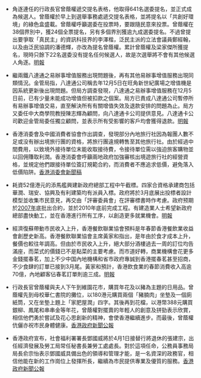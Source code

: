 *角逐連任的行政長官曾蔭權遞交提名表格，他取得641名選委提名，並正式成為候選人。曾蔭權於早上到選舉事務處遞交提名表格，並將提名以「共創好環境」的綠色盒盛載。曾蔭權呼籲選委在投票時，要跟隨民意來投票。曾蔭權在38個界別中，獲24個全票提名，另有多個界別獲逾九成選委提名。不過曾提出要爭取「真民主」的資訊科技界的李澤楷，泛民主派的立法會議員鄭經翰，以及由泛民協調的潘德輝，亦改為提名曾蔭權。累計曾蔭權及梁家傑所獲提名，現時只餘下22名選委没有提名任何候選人，故是次選舉將不會有其他候選人角逐。[http://hk.news.yahoo.com/070216/12/21ztb.html 明報]

*繼兩鐵八達通之易辦事增值服務出現問題後，再有其他易辦事增值服務出現同類情況。金管局指，八達通公司稱去年12月5日在旺角新世紀廣場之增值機是因系統更新後出現問題。但局方調查發現，八達通之易辦事增值服務在12月5日前，已有少量未能成功增值但被扣款之個案。局方已責成八達通公司暫停所有易辦事增值交易，直至解決所有有關增值失效及退款安排的問題為止。局方又委任中大商學院教授陳志輝為顧問，向八達通卡公司提供意見。八達通卡公司歡迎金管局委任獨立顧問，並表示所有受影響的客戶均會獲得退款。[http://hk.news.yahoo.com/070216/12/21ztq.html 明報]

*香港消委會及中國消費者協會作出調查，發現部分內地旅行社因為報團人數不足或没有辦出境旅行團的資格，將旅行團違規轉售至其他旅行社。由於經過中間費用，以致境外接待單位末能收取接待費，令接待單位需以強迫旅客購物並以回佣賺取利潤。香港消委會呼籲兩地政府加強審核出境遊旅行社的經營資格，並規定他們跟接待單位簽訂規範合約，而消費者不應追求低價，避免落入低價陷阱。[http://www.consumer.org.hk/website/ws_chi/news/press_releases/2007021601.html 香港消委會新聞稿]

*耗資52億港元的添馬艦興建新政府總部工程中午截標。四家合資格承建商包括華潤、瑞安、協興及有利建築均有派員入標。政府將於3月底展出投標者設計模型並收集市民意見，再交由「評審委員會」在評審標書時作考慮。政府预期於[[2007年|2007年]]底批出合約，並於2010年底前完成工程。有建造業人士希望新政府總部盡快動工，並在香港進行所有工序，以創造更多就業機會。[http://hk.news.yahoo.com/070216/12/21zu4.html 明報]

*經濟復蘇帶動市民收入上升，香港餐飲聯業協會預料是年春節香港餐飲業收益會創歷史新高。香港餐飲聯業協會主席黃家和指出，是年由於食才成本上升，餐價也較往年調高。但由於市民收入上升，絕大部分酒樓過去一周的訂位均告滿座，而菜式的價錢已不是點菜的主要考慮。而市道好轉，商業機構會花更多金錢擺春茗，加上不少中国內地機構和省市政府專誠到香港擺春茗甚至招商，不少食肆的訂單已接到3月尾。黃家和預計，香港飲食業的春節消費收入高逾70億，內地顧客佔春茗訂單則逾三成。[http://hk.news.yahoo.com/070216/12/21zst.html 明報]

*行政長官曾蔭權與夫人下午到維園花市，購買年花及以豬為主題的日用品。曾蔭權先到母校華仁書院的攤位，以180港元購買兩個「豬腩肉」坐墊及一個廁紙筒，又在坐墊上題上「家肥屋潤」四字。其後再到花檔，以港幣388元購買銀柳、鳳尾和串串金等年花，曾蔭權對擺賣的年輕人的創意及拼勁表示欣賞，相信他們勇於嘗試及花心思創新的精神，會使香港繼續進步。而最後，曾蔭權伉儷亦祝市民身體健康。[http://www.info.gov.hk/gia/general/200702/16/P200702160232.htm 香港政府新聞公報]

*香港政府宣布，社會福利署署長鄧國威將於4月1日接替行將退休的張建宗，出任經濟發展及勞工局常任秘書長兼勞工處處長。對於這項任命，公務員事務局局長俞宗怡表示鄧國威具備出色的領導和管理才能，是一名資深的政務官，相信他能在新的工作崗位上發揮所長，繼續為市民提供專業及優質的服務。[http://www.info.gov.hk/gia/general/200702/16/P200702160180.htm 香港政府新聞公報]